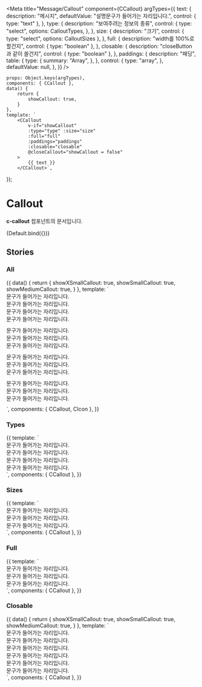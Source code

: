 
<Meta
  title="Message/Callout"
  component={CCallout}
  argTypes={{
    text: {
      description: "메시지",
      defaultValue: "설명문구가 들어가는 자리입니다.",
      control: {
        type: "text"
      },
    },
    type: {
      description: "보여주려는 정보의 종류",
      control: {
        type: "select",
        options: CalloutTypes,
      },
    },
    size: {
      description: "크기",
      control: {
        type: "select",
        options: CalloutSizes
      },
    },
    full: {
      description: "width를 100%로 할건지",
      control: {
        type: "boolean"
      },
    },
    closable: {
      description: "closeButton과 같이 쓸건지",
      control: {
        type: "boolean"
      },
    },
    paddings: {
      description: "패딩",
      table: {
        type: {
          summary: "Array",
        },
      },
      control: {
        type: "array",
      },
      defaultValue: null,
    },
  }}
/>

    props: Object.keys(argTypes),
    components: { CCallout },
    data() {
        return {
            showCallout: true,
        }
    },
    template: `
        <CCallout
            v-if="showCallout"
            :type="type" :size="size"
            :full="full"
            :paddings="paddings"
            :closable="closable"
            @closeCallout="showCallout = false"
        >
            {{ text }}
        </CCallout>`,
});

# Callout

**c-callout** 컴포넌트의 문서입니다.

<Story name="Default" height="100px">
  {Default.bind({})}
</Story>

<ArgsTable story="Default" />

## Stories

### All

<Canvas>
  <Story name="All">
    {{
        data() {
            return {
                showXSmallCallout: true,
                showSmallCallout: true,
                showMediumCallout: true,
            }
        },
        template: `
        <div>
            <div style="margin-bottom: 10px">
                <div>
                    <CCallout type='information'>문구가 들어가는 자리입니다.</CCallout>
                </div>
                <div>
                    <CCallout type='error'>문구가 들어가는 자리입니다.</CCallout>
                </div>
                <div>
                    <CCallout type='success'>문구가 들어가는 자리입니다.</CCallout>
                </div>
                <div>
                    <CCallout type='notice'>문구가 들어가는 자리입니다.</CCallout>
                </div>
            </div>
            <div style="margin-bottom: 10px">
                <div>
                    <CCallout size="xsmall">문구가 들어가는 자리입니다.</CCallout>
                </div>
                <div>
                    <CCallout size="small">문구가 들어가는 자리입니다.</CCallout>
                </div>
                <div>
                    <CCallout size="medium">문구가 들어가는 자리입니다.</CCallout>
                </div>
            </div>
            <div style="margin-bottom: 10px">
                <div>
                    <CCallout size="xsmall" full>문구가 들어가는 자리입니다.</CCallout>
                </div>
                <div>
                    <CCallout size="small" full>문구가 들어가는 자리입니다.</CCallout>
                </div>
                <div>
                    <CCallout size="medium" full>문구가 들어가는 자리입니다.</CCallout>
                </div>
            </div>
            <div style="margin-bottom: 10px">
                <div>
                    <CCallout v-if="showXSmallCallout" size="xsmall" closable @closeCallout="showXSmallCallout = false">문구가 들어가는 자리입니다.</CCallout>
                </div>
                <div>
                    <CCallout v-if="showSmallCallout" size="small" closable @closeCallout="showSmallCallout = false">문구가 들어가는 자리입니다.</CCallout>
                </div>
                <div>
                    <CCallout v-if="showMediumCallout" size="medium" closable @closeCallout="showMediumCallout = false">문구가 들어가는 자리입니다.</CCallout>
                </div>
            </div>
        </div>
            `,
      components: { CCallout, CIcon },
    }}
  </Story>
</Canvas>

### Types

<Canvas>
    <Story name="Types" height="100px">
    {{
        template: `
            <div>
                <div>
                    <CCallout type='information'>문구가 들어가는 자리입니다.</CCallout>
                </div>
                <div>
                    <CCallout type='error'>문구가 들어가는 자리입니다.</CCallout>
                </div>
                <div>
                    <CCallout type='success'>문구가 들어가는 자리입니다.</CCallout>
                </div>
                <div>
                    <CCallout type='notice'>문구가 들어가는 자리입니다.</CCallout>
                </div>
            </div>
            `,
        components: { CCallout },
    }}
    </Story>
</Canvas>

### Sizes

<Canvas>
    <Story name="Sizes" height="100px">
    {{
        template: `
            <div>
                <div>
                    <CCallout size="xsmall">문구가 들어가는 자리입니다.</CCallout>
                </div>
                <div>
                    <CCallout size="small">문구가 들어가는 자리입니다.</CCallout>
                </div>
                <div>
                    <CCallout size="medium">문구가 들어가는 자리입니다.</CCallout>
                </div>
            </div>
            `,
        components: { CCallout },
    }}
    </Story>
</Canvas>

### Full

<Canvas>
    <Story name="Full" height="100px">
    {{
        template: `
            <div>
                <div>
                    <CCallout size="xsmall" full>문구가 들어가는 자리입니다.</CCallout>
                </div>
                <div>
                    <CCallout size="small" full>문구가 들어가는 자리입니다.</CCallout>
                </div>
                <div>
                    <CCallout size="medium" full>문구가 들어가는 자리입니다.</CCallout>
                </div>
            </div>
            `,
        components: { CCallout },
    }}
    </Story>
</Canvas>

### Closable

<Canvas>
    <Story name="Closable" height="100px">
    {{
        data() {
            return {
                showXSmallCallout: true,
                showSmallCallout: true,
                showMediumCallout: true,
            }
        },
        template: `
            <div>
                <div>
                    <CCallout v-if="showXSmallCallout" size="xsmall" closable @closeCallout="showXSmallCallout = false">문구가 들어가는 자리입니다.</CCallout>
                </div>
                <div>
                    <CCallout v-if="showSmallCallout" size="small" closable @closeCallout="showSmallCallout = false">문구가 들어가는 자리입니다.</CCallout>
                </div>
                <div>
                    <CCallout v-if="showMediumCallout" size="medium" closable @closeCallout="showMediumCallout = false">문구가 들어가는 자리입니다.</CCallout>
                </div>
                <div>
                    <CCallout v-if="showXSmallCallout" size="xsmall" full closable @closeCallout="showXSmallCallout = false">문구가 들어가는 자리입니다.</CCallout>
                </div>
                <div>
                    <CCallout v-if="showSmallCallout" size="small" full closable @closeCallout="showSmallCallout = false">문구가 들어가는 자리입니다.</CCallout>
                </div>
                <div>
                    <CCallout v-if="showMediumCallout" size="medium" full closable @closeCallout="showMediumCallout = false">문구가 들어가는 자리입니다.</CCallout>
                </div>
            </div>
            `,
        components: { CCallout },
    }}
    </Story>
</Canvas>